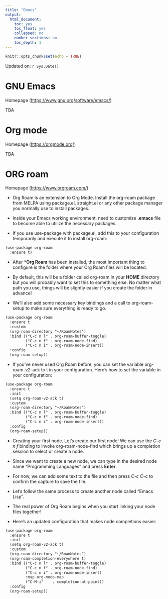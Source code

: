 ```yaml
---
title: "Emacs"
output:
  html_document:
    toc: yes
    toc_float: yes
    collapsed: no
    number_sections: no
    toc_depth: 1
---
```


```r
knitr::opts_chunk$set(echo = TRUE)
```

Updated on: `r Sys.Date()`

# GNU Emacs
Homepage (<https://www.gnu.org/software/emacs/>)

TBA

# Org mode
Homepage (<https://orgmode.org/>)

TBA

# ORG roam
Homepage (<https://www.orgroam.com/>)

- Org Roam is an extension to Org Mode. Install the org-roam package from MELPA using package.el, straight.el or any other package manager you normally use to install packages.

- Inside your Emacs working environment, need to customize **.emacs** file to become able to utilize the necessary packages.

- If you use use-package with package.el, add this to your configuration temporarily and execute it to install org-roam: 

```txt
(use-package org-roam
  :ensure t)
```

- After ***Org Roam** has been installed, the most important thing to configure is the folder where your Org Roam files will be located.

- By default, this will be a folder called org-roam in your **HOME** directory but you will probably want to set this to something else. No matter what path you use, things will be slightly easier if you create the folder in advance! 

- We’ll also add some necessary key bindings and a call to org-roam-setup to make sure everything is ready to go. 

```txt
(use-package org-roam
  :ensure t
  :custom
  (org-roam-directory "~/RoamNotes")
  :bind (("C-c n l" . org-roam-buffer-toggle)
         ("C-c n f" . org-roam-node-find)
         ("C-c n i" . org-roam-node-insert))
  :config
  (org-roam-setup))
```

- If you’ve never used Org Roam before, you can set the variable org-roam-v2-ack to t in your configuration. Here’s how to set the variable in your configuration:

```txt
(use-package org-roam
  :ensure t
  :init
  (setq org-roam-v2-ack t)
  :custom
  (org-roam-directory "~/RoamNotes")
  :bind (("C-c n l" . org-roam-buffer-toggle)
         ("C-c n f" . org-roam-node-find)
         ("C-c n i" . org-roam-node-insert))
  :config
  (org-roam-setup))
```

- Creating your first node. Let’s create our first node! We can use the *C-c n f* binding to invoke org-roam-node-find which brings up a completion session to select or create a node.

- Since we want to create a new node, we can type in the desired node name “Programming Languages” and press **Enter**.

- For now, we can add some text to the file and then press *C-c C-c* to confirm the capture to save the file. 

- Let's follow the same process to create another node called “Emacs Lisp”. 

- The real power of Org Roam begins when you start linking your node files together! 

- Here's an updated configuration that makes node completions easier: 

```txt
(use-package org-roam
  :ensure t
  :init
  (setq org-roam-v2-ack t)
  :custom
  (org-roam-directory "~/RoamNotes")
  (org-roam-completion-everywhere t)
  :bind (("C-c n l" . org-roam-buffer-toggle)
         ("C-c n f" . org-roam-node-find)
         ("C-c n i" . org-roam-node-insert)
         :map org-mode-map
         ("C-M-i"    . completion-at-point))
  :config
  (org-roam-setup))
```

